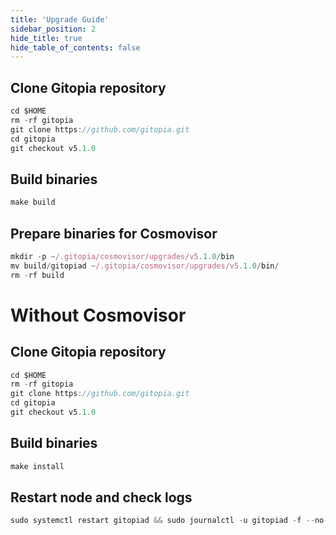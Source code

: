 ```yaml
---
title: 'Upgrade Guide'
sidebar_position: 2
hide_title: true
hide_table_of_contents: false
---
```



<PageTitle
  iconUrl="img/gitopia-icon.svg"
  title="Gitopia Upgrade Guide"
  chainId="gitopia"
  version="v5.1.0"
/>

## Clone Gitopia repository

```js
cd $HOME
rm -rf gitopia
git clone https://github.com/gitopia.git
cd gitopia
git checkout v5.1.0
```

## Build binaries

```js
make build
```

## Prepare binaries for Cosmovisor

```js
mkdir -p ~/.gitopia/cosmovisor/upgrades/v5.1.0/bin
mv build/gitopiad ~/.gitopia/cosmovisor/upgrades/v5.1.0/bin/
rm -rf build
```

# Without Cosmovisor

## Clone Gitopia repository

```js
cd $HOME
rm -rf gitopia
git clone https://github.com/gitopia.git
cd gitopia
git checkout v5.1.0
```

## Build binaries

```js
make install
```

## Restart node and check logs

```js
sudo systemctl restart gitopiad && sudo journalctl -u gitopiad -f --no-hostname -o cat
```
